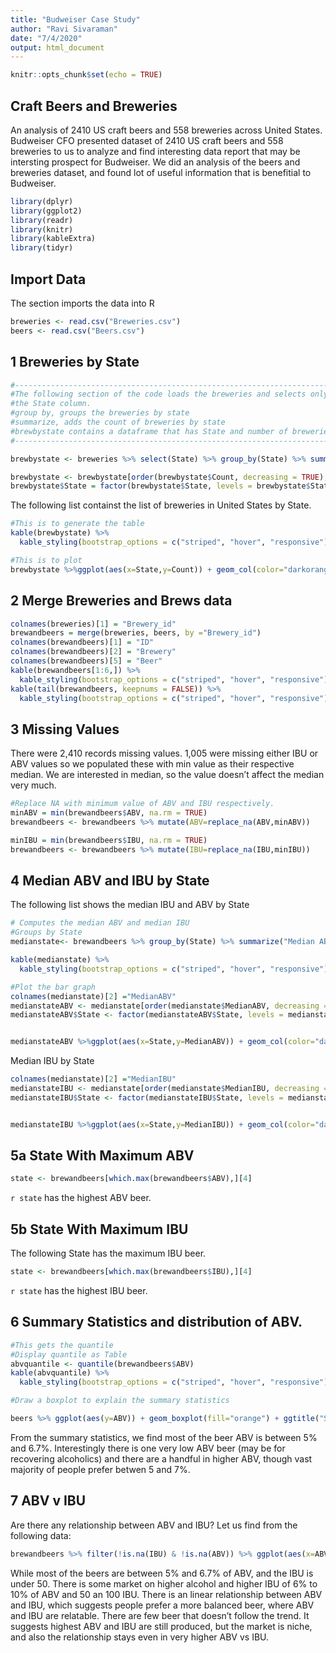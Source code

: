 ```yaml
---
title: "Budweiser Case Study"
author: "Ravi Sivaraman"
date: "7/4/2020"
output: html_document
---
```


```r
knitr::opts_chunk$set(echo = TRUE)
```

## Craft Beers and Breweries
An analysis of 2410 US craft beers and 558 breweries across United States. 
Budweiser CFO presented  dataset of 2410 US craft beers and 558 breweries  to us to analyze and find interesting data report that may be intersting prospect for Budweiser. 
We did an analysis of the beers and breweries dataset, and found lot of useful information that is benefitial to Budweiser. 


```r
library(dplyr)
library(ggplot2)
library(readr)
library(knitr)
library(kableExtra)
library(tidyr)
```

## Import Data

The section imports the data into R

```r
breweries <- read.csv("Breweries.csv")
beers <- read.csv("Beers.csv")
```

## 1 Breweries by State

```r
#-------------------------------------------------------------------------
#The following section of the code loads the breweries and selects only
#the State column.
#group by, groups the breweries by state
#summarize, adds the count of breweries by state
#brewbystate contains a dataframe that has State and number of breweries in that state
#-------------------------------------------------------------------------

brewbystate <- breweries %>% select(State) %>% group_by(State) %>% summarize(Count=n())

brewbystate <- brewbystate[order(brewbystate$Count, decreasing = TRUE),]
brewbystate$State = factor(brewbystate$State, levels = brewbystate$State[order(brewbystate$Count, decreasing = TRUE)])
```

The following list containst the list of breweries in United States by State.

```r
#This is to generate the table
kable(brewbystate) %>%
  kable_styling(bootstrap_options = c("striped", "hover", "responsive"), full_width = F, position="left")
```

```r
#This is to plot
brewbystate %>%ggplot(aes(x=State,y=Count)) + geom_col(color="darkorange", fill="orange") + xlab("State") + ylab("Number of Breweries") + ggtitle("Count of Breweries By State") + theme(axis.text.x = element_text(angle = 90)) + geom_text(aes(label=Count, color="yellow"), vjust=-.5, size=3)
```

## 2 Merge Breweries and Brews data
```r
colnames(breweries)[1] = "Brewery_id"
brewandbeers = merge(breweries, beers, by ="Brewery_id")
colnames(brewandbeers)[1] = "ID"
colnames(brewandbeers)[2] = "Brewery"
colnames(brewandbeers)[5] = "Beer"
kable(brewandbeers[1:6,]) %>%
  kable_styling(bootstrap_options = c("striped", "hover", "responsive"), full_width = F, position="left")
kable(tail(brewandbeers, keepnums = FALSE)) %>%
  kable_styling(bootstrap_options = c("striped", "hover", "responsive"), full_width = F, position="left")
```

## 3 Missing Values
There were 2,410 records missing values. 
1,005 were missing either IBU or ABV values so we populated these with min value as their respective median.
We are interested in median, so the value doesn't affect the median very much.

```r
#Replace NA with minimum value of ABV and IBU respectively.
minABV = min(brewandbeers$ABV, na.rm = TRUE)
brewandbeers <- brewandbeers %>% mutate(ABV=replace_na(ABV,minABV))

minIBU = min(brewandbeers$IBU, na.rm = TRUE)
brewandbeers <- brewandbeers %>% mutate(IBU=replace_na(IBU,minIBU))

```

## 4 Median ABV and IBU by State
The following list shows the median IBU and ABV by State

```r
# Computes the median ABV and median IBU
#Groups by State
medianstate<- brewandbeers %>% group_by(State) %>% summarize("Median ABV"=median(ABV), "Median IBU"=median(IBU))

kable(medianstate) %>%
  kable_styling(bootstrap_options = c("striped", "hover", "responsive"), full_width = F, position="left")

#Plot the bar graph
colnames(medianstate)[2] ="MedianABV"
medianstateABV <- medianstate[order(medianstate$MedianABV, decreasing = TRUE),]
medianstateABV$State <- factor(medianstateABV$State, levels = medianstateABV$State[order(medianstateABV$MedianABV, decreasing = TRUE)])


medianstateABV %>%ggplot(aes(x=State,y=MedianABV)) + geom_col(color="darkorange", fill="orange") + xlab("State") + ylab("Median ABV") + ggtitle("Median ABV by State") + theme(axis.text.x = element_text(angle = 90)) + geom_text(aes(label=MedianABV), hjust=-.4, size=2.2) +   coord_flip()

```

Median IBU by State
```r

colnames(medianstate)[2] ="MedianIBU"
medianstateIBU <- medianstate[order(medianstate$MedianIBU, decreasing = TRUE),]
medianstateIBU$State <- factor(medianstateIBU$State, levels = medianstateIBU$State[order(medianstateIBU$MedianIBU, decreasing = TRUE)])


medianstateIBU %>%ggplot(aes(x=State,y=MedianIBU)) + geom_col(color="darkorange", fill="orange") + xlab("State") + ylab("Median IBU") + ggtitle("Median IBU by State") + theme(axis.text.x = element_text(angle = 90)) + geom_text(aes(label=MedianIBU), hjust=-.4, size=2.2) +   coord_flip()
```


## 5a State With Maximum ABV

```r
state <- brewandbeers[which.max(brewandbeers$ABV),][4]

```
`r state` has the highest ABV beer.

## 5b State With Maximum IBU
The following State has the maximum IBU beer.
```r
state <- brewandbeers[which.max(brewandbeers$IBU),][4]

```
`r state` has the highest IBU beer.

## 6 Summary Statistics and distribution of ABV.
```r
#This gets the quantile
#Display quantile as Table
abvquantile <- quantile(brewandbeers$ABV)
kable(abvquantile) %>%
  kable_styling(bootstrap_options = c("striped", "hover", "responsive"), full_width = F, position="left")

#Draw a boxplot to explain the summary statistics

beers %>% ggplot(aes(y=ABV)) + geom_boxplot(fill="orange") + ggtitle("Summary Statistics of ABV Beer")
```

From the summary statistics, we find most of the beer ABV is between 5% and 6.7%. Interestingly there is one very low ABV beer (may be for recovering alcoholics) and there are a handful in higher ABV, though vast majority of people prefer betwen 5 and 7%.

## 7 ABV v IBU
Are there any relationship between ABV and IBU? Let us find from the following data:
```r
brewandbeers %>% filter(!is.na(IBU) & !is.na(ABV)) %>% ggplot(aes(x=ABV, y=IBU, color=IBU)) + geom_point()
```

While most of the beers are between 5% and 6.7% of ABV, and the IBU is under 50. There is some market on higher alcohol and higher IBU of 6% to 10% of ABV and 50 an 100 IBU. There is an linear relationship between ABV and IBU, which suggests people prefer a more balanced beer, where ABV and IBU are relatable. There are few beer that doesn't follow the trend. 
It suggests highest ABV and IBU are still produced, but the market is niche, and also the relationship stays even in very higher ABV vs IBU.



